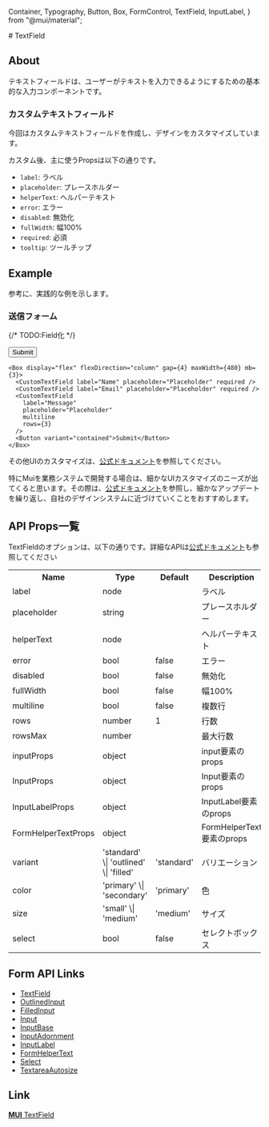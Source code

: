   Container,
  Typography,
  Button,
  Box,
  FormControl,
  TextField,
  InputLabel,
} from "@mui/material";

<Meta title="Components/CustomTextField/Info" />

<ThemeProvider theme={theme}>

<Container>
# TextField

## About

テキストフィールドは、ユーザーがテキストを入力できるようにするための基本的な入力コンポーネントです。

### カスタムテキストフィールド

今回はカスタムテキストフィールドを作成し、デザインをカスタマイズしています。

カスタム後、主に使うPropsは以下の通りです。

- `label`: ラベル
- `placeholder`: プレースホルダー
- `helperText`: ヘルパーテキスト
- `error`: エラー
- `disabled`: 無効化
- `fullWidth`: 幅100%
- `required`: 必須
- `tooltip`: ツールチップ

## Example

参考に、実践的な例を示します。

### 送信フォーム

{/* TODO:Field化 */}

<Box display="flex" flexDirection="column" gap={4} maxWidth={480} mb={3}>
  <CustomTextField label="Name" placeholder="Placeholder" required />
  <CustomTextField label="Email" placeholder="Placeholder" required />
  <CustomTextField
    label="Message"
    placeholder="Placeholder"
    multiline
    rows={3}
  />
  <Button variant="contained">Submit</Button>
</Box>

```tsx
<Box display="flex" flexDirection="column" gap={4} maxWidth={480} mb={3}>
  <CustomTextField label="Name" placeholder="Placeholder" required />
  <CustomTextField label="Email" placeholder="Placeholder" required />
  <CustomTextField
    label="Message"
    placeholder="Placeholder"
    multiline
    rows={3}
  />
  <Button variant="contained">Submit</Button>
</Box>
```

その他UIのカスタマイズは、[公式ドキュメント](https://mui.com/components/text-fields/#customized-inputs)を参照してください。

特にMuiを業務システムで開発する場合は、細かなUIカスタマイズのニーズが出てくると思います。その際は、[公式ドキュメント](https://mui.com/customization/how-to-customize/)を参照し、細かなアップデートを繰り返し、自社のデザインシステムに近づけていくことをおすすめします。

## API Props一覧

TextFieldのオプションは、以下の通りです。詳細なAPIは[公式ドキュメント](https://mui.com/api/text-field/)も参照してください

<table>
  <tr>
    <th>Name</th>
    <th>Type</th>
    <th>Default</th>
    <th>Description</th>
  </tr>
  <tr>
    <td>label</td>
    <td>node</td>
    <td></td>
    <td>ラベル</td>
  </tr>
  <tr>
    <td>placeholder</td>
    <td>string</td>
    <td></td>
    <td>プレースホルダー</td>
  </tr>
  <tr>
    <td>helperText</td>
    <td>node</td>
    <td></td>
    <td>ヘルパーテキスト</td>
  </tr>
  <tr>
    <td>error</td>
    <td>bool</td>
    <td>false</td>
    <td>エラー</td>
  </tr>
  <tr>
    <td>disabled</td>
    <td>bool</td>
    <td>false</td>
    <td>無効化</td>
  </tr>
  <tr>
    <td>fullWidth</td>
    <td>bool</td>
    <td>false</td>
    <td>幅100%</td>
  </tr>
  <tr>
    <td>multiline</td>
    <td>bool</td>
    <td>false</td>
    <td>複数行</td>
  </tr>
  <tr>
    <td>rows</td>
    <td>number</td>
    <td>1</td>
    <td>行数</td>
  </tr>
  <tr>
    <td>rowsMax</td>
    <td>number</td>
    <td></td>
    <td>最大行数</td>
  </tr>
  <tr>
    <td>inputProps</td>
    <td>object</td>
    <td></td>
    <td>input要素のprops</td>
  </tr>
  <tr>
    <td>InputProps</td>
    <td>object</td>
    <td></td>
    <td>Input要素のprops</td>
  </tr>
  <tr>
    <td>InputLabelProps</td>
    <td>object</td>
    <td></td>
    <td>InputLabel要素のprops</td>
  </tr>
  <tr>
    <td>FormHelperTextProps</td>
    <td>object</td>
    <td></td>
    <td>FormHelperText要素のprops</td>
  </tr>
  <tr>
    <td>variant</td>
    <td>'standard' \| 'outlined' \| 'filled'</td>
    <td>'standard'</td>
    <td>バリエーション</td>
  </tr>
  <tr>
    <td>color</td>
    <td>'primary' \| 'secondary'</td>
    <td>'primary'</td>
    <td>色</td>
  </tr>
  <tr>
    <td>size</td>
    <td>'small' \| 'medium'</td>
    <td>'medium'</td>
    <td>サイズ</td>
  </tr>
  <tr>
    <td>select</td>
    <td>bool</td>
    <td>false</td>
    <td>セレクトボックス</td>
  </tr>
</table>

## Form API Links

- [TextField](https://mui.com/api/text-field/)
- [OutlinedInput](https://mui.com/api/outlined-input/)
- [FilledInput](https://mui.com/api/filled-input/)
- [Input](https://mui.com/api/input/)
- [InputBase](https://mui.com/api/input-base/)
- [InputAdornment](https://mui.com/api/input-adornment/)
- [InputLabel](https://mui.com/api/input-label/)
- [FormHelperText](https://mui.com/api/form-helper-text/)
- [Select](https://mui.com/api/select/)
- [TextareaAutosize](https://mui.com/api/textarea-autosize/)

## Link

<div className="link-list">
  <a
    className="link-item"
    href="https://mui.com/components/text-fields/"
    target="_blank"
  >
    <span>
      <strong>MUI</strong>
      TextField
    </span>
  </a>
</div>

</Container>
</ThemeProvider>
